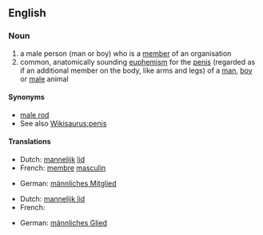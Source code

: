 ==English==

===Noun===
{{en-noun}}

# a male person (man or boy) who is a [[member]] of an organisation
# common, anatomically sounding [[euphemism]] for the [[penis]] (regarded as if an additional member on the body, like arms and legs) of a [[man]], [[boy]] or [[male]] animal

====Synonyms====
* [[male rod]]
* See also [[Wikisaurus:penis]]

====Translations====
{{trans-top|male participant}}
* Dutch: [[mannelijk]] [[lid]] {{n}}
* French: [[membre]] [[masculin]] {{m}}
{{trans-mid}}
* German: [[männliches Mitglied]] {{n}}
{{trans-bottom}}

{{trans-top|penis}}
* Dutch: [[mannelijk lid]] {{n}}
* French: {{t+|fr|membre viril|m}}
{{trans-mid}}
* German: [[männliches Glied]] {{n}}
{{trans-bottom}}